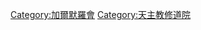{{Commons category|Carmelite monasteries}}

[[Category:加爾默羅會|Category:加爾默羅會]]
[[Category:天主教修道院|Category:天主教修道院]]